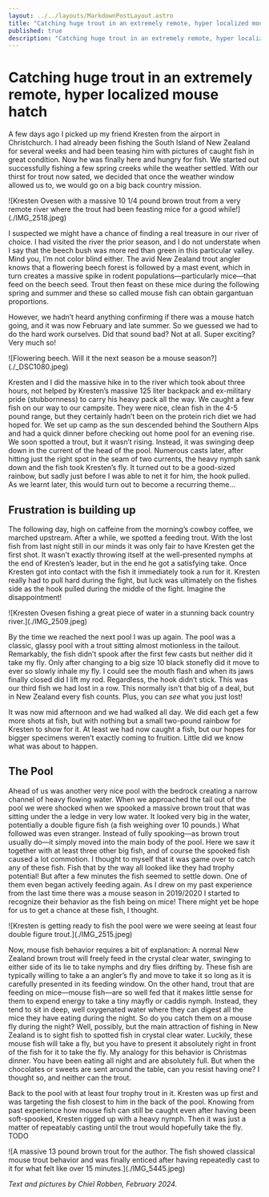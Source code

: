 ```yaml
---
layout: ../../layouts/MarkdownPostLayout.astro
title: "Catching huge trout in an extremely remote, hyper localized mouse hatch"
published: true
description: "Catching huge trout in an extremely remote, hyper localized mouse hatch."
---
```



# Catching huge trout in an extremely remote, hyper localized mouse hatch

A few days ago I picked up my friend Kresten from the airport in Christchurch. I had already been fishing the South Island of New Zealand for several weeks and had been teasing him with pictures of caught fish in great condition. Now he was finally here and hungry for fish. We started out successfully fishing a few spring creeks while the weather settled. With our thirst for trout now sated, we decided that once the weather window allowed us to, we would go on a big back country mission.

<PictureFrame caption="Kresten Ovesen with a massive 10 1/4 pound brown trout from a very remote river where the trout had been feasting mice for a good while!">
  ![Kresten Ovesen with a massive 10 1/4 pound brown trout from a very remote
  river where the trout had been feasting mice for a good
  while!](./IMG_2518.jpeg)
</PictureFrame>

I suspected we might have a chance of finding a real treasure in our river of choice. I had visited the river the prior season, and I do not understate when I say that the beech bush was more red than green in this particular valley. Mind you, I’m not color blind either. The avid New Zealand trout angler knows that a flowering beech forest is followed by a mast event, which in turn creates a massive spike in rodent populations—particularly mice—that feed on the beech seed. Trout then feast on these mice during the following spring and summer and these so called mouse fish can obtain gargantuan proportions.

However, we hadn’t heard anything confirming if there was a mouse hatch going, and it was now February and late summer. So we guessed we had to do the hard work ourselves. Did that sound bad? Not at all. Super exciting? Very much so!

<PictureFrame caption="Flowering beech. Will it the next season be a mouse season?">
  ![Flowering beech. Will it the next season be a mouse
  season?](./_DSC1080.jpeg)
</PictureFrame>

Kresten and I did the massive hike in to the river which took about three hours, not helped by Kresten’s massive 125 liter backpack and ex-military pride (stubbornness) to carry his heavy pack all the way. We caught a few fish on our way to our campsite. They were nice, clean fish in the 4-5 pound range, but they certainly hadn’t been on the protein rich diet we had hoped for. We set up camp as the sun descended behind the Southern Alps and had a quick dinner before checking out home pool for an evening rise. We soon spotted a trout, but it wasn’t rising. Instead, it was swinging deep down in the current of the head of the pool. Numerous casts later, after hitting just the right spot in the seam of two currents, the heavy nymph sank down and the fish took Kresten’s fly. It turned out to be a good-sized rainbow, but sadly just before I was able to net it for him, the hook pulled. As we learnt later, this would turn out to become a recurring theme…

## Frustration is building up

The following day, high on caffeine from the morning’s cowboy coffee, we marched upstream. After a while, we spotted a feeding trout. With the lost fish from last night still in our minds it was only fair to have Kresten get the first shot. It wasn&rsquo;t exactly throwing itself at the well-presented nymphs at the end of Kresten&rsquo;s leader, but in the end he got a satisfying take. Once Kresten got into contact with the fish it immediately took a run for it. Kresten really had to pull hard during the fight, but luck was ultimately on the fishes side as the hook pulled during the middle of the fight. Imagine the disappointment!

<PictureFrame caption="Kresten Ovesen fishing a great piece of water in a stunning back country river.">
  ![Kresten Ovesen fishing a great piece of water in a stunning back country
  river.](./IMG_2509.jpeg)
</PictureFrame>

By the time we reached the next pool I was up again. The pool was a classic, glassy pool with a trout sitting almost motionless in the tailout. Remarkably, the fish didn&rsquo;t spook after the first few casts but neither did it take my fly. Only after changing to a big size 10 black stonefly did it move to ever so slowly inhale my fly. I could see the mouth flash and when its jaws finally closed did I lift my rod. Regardless, the hook didn&rsquo;t stick. This was our third fish we had lost in a row. This normally isn&rsquo;t that big of a deal, but in New Zealand every fish counts. Plus, you can _see_ what you just lost!

It was now mid afternoon and we had walked all day. We did each get a few more shots at fish, but with nothing but a small two-pound rainbow for Kresten to show for it. At least we had now caught a fish, but our hopes for bigger specimens weren&rsquo;t exactly coming to fruition. Little did we know what was about to happen.

## The Pool

Ahead of us was another very nice pool with the bedrock creating a narrow channel of heavy flowing water. When we approached the tail out of the pool we were shocked when we spooked a massive brown trout that was sitting under the a ledge in very low water. It looked very big in the water, potentially a double figure fish (a fish weighing over 10 pounds.) What followed was even stranger. Instead of fully spooking—as brown trout usually do—it simply moved into the main body of the pool. Here we saw it together with at least three other big fish, and of course the spooked fish caused a lot commotion. I thought to myself that it was game over to catch any of these fish. Fish that by the way all looked like they had trophy potential! But after a few minutes the fish seemed to settle down. One of them even began actively feeding again. As I drew on my past experience from the last time there was a mouse season in 2019/2020 I started to recognize their behavior as the fish being on mice! There might yet be hope for us to get a chance at these fish, I thought.

<PictureFrame caption="Kresten is getting ready to fish the pool were we were seeing at least four double figure trout.">
  ![Kresten is getting ready to fish the pool were we were seeing at least four
  double figure trout.](./IMG_2515.jpeg)
</PictureFrame>

Now, mouse fish behavior requires a bit of explanation: A normal New Zealand brown trout will freely feed in the crystal clear water, swinging to either side of its lie to take nymphs and dry flies drifting by. These fish are typically willing to take a an angler’s fly and move to take it so long as it is carefully presented in its feeding window. On the other hand, trout that are feeding on mice—mouse fish—are so well fed that it makes little sense for them to expend energy to take a tiny mayfly or caddis nymph. Instead, they tend to sit in deep, well oxygenated water where they can digest all the mice they have eating during the night. So do you catch them on a mouse fly during the night? Well, possibly, but the main attraction of fishing in New Zealand is to sight fish to spotted fish in crystal clear water. Luckily, these mouse fish will take a fly, but you have to present it absolutely right in front of the fish for it to take the fly. My analogy for this behavior is Christmas dinner. You have been eating all night and are absolutely full. But when the chocolates or sweets are sent around the table, can you resist having one? I thought so, and neither can the trout.

Back to the pool with at least four trophy trout in it. Kresten was up first and was targeting the fish closest to him in the back of the pool. Knowing from past experience how mouse fish can still be caught even after having been soft-spooked, Kresten rigged up with a heavy nymph. Then it was just a matter of repeatably casting until the trout would hopefully take the fly. TODO

<PictureFrame caption="A massive 13 pound brown trout for the author. The fish showed classical mouse trout behavior and was finally enticed after having repeatedly cast to it for what felt like over 15 minutes.">
  ![A massive 13 pound brown trout for the author. The fish showed classical
  mouse trout behavior and was finally enticed after having repeatedly cast to
  it for what felt like over 15 minutes.](./IMG_5445.jpeg)
</PictureFrame>

_Text and pictures by Chiel Robben, February 2024._
